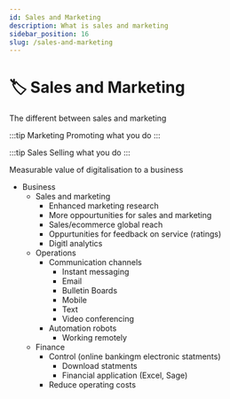 ```yaml
---
id: Sales and Marketing
description: What is sales and marketing
sidebar_position: 16
slug: /sales-and-marketing
---
```


# 🏷️ Sales and Marketing


The different between sales and marketing

:::tip Marketing
Promoting what you do
:::

:::tip Sales
Selling what you do
:::

Measurable value of digitalisation to a business <br />
- Business
  - Sales and marketing
    - Enhanced marketing research
    - More oppourtunities for sales and marketing
    - Sales/ecommerce global reach
    - Oppurtunities for feedback on service (ratings)
    - Digitl analytics
  - Operations
    - Communication channels
      - Instant messaging
      - Email
      - Bulletin Boards
      - Mobile
      - Text
      - Video conferencing 
    - Automation robots
      - Working remotely
  - Finance
    - Control (online bankingm electronic statments)
      - Download statments
      - Financial application (Excel, Sage)
    - Reduce operating costs

